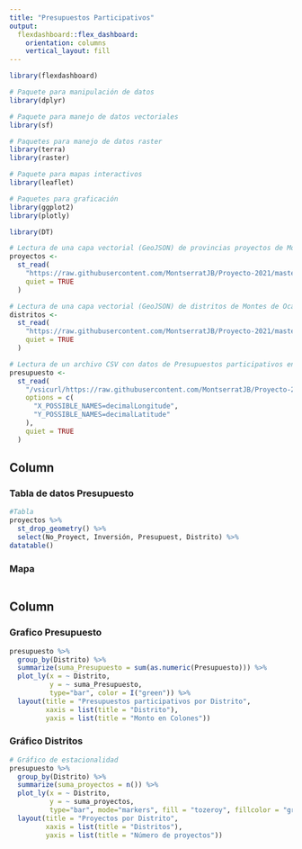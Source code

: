 ```yaml
---
title: "Presupuestos Participativos"
output: 
  flexdashboard::flex_dashboard:
    orientation: columns
    vertical_layout: fill
---
```


```r
library(flexdashboard)
```


```r
# Paquete para manipulación de datos
library(dplyr)

# Paquete para manejo de datos vectoriales
library(sf)

# Paquetes para manejo de datos raster
library(terra)
library(raster)

# Paquete para mapas interactivos
library(leaflet)

# Paquetes para graficación
library(ggplot2)
library(plotly)

library(DT)
```


```r
# Lectura de una capa vectorial (GeoJSON) de provincias proyectos de Montes de Oca
proyectos <-
  st_read(
    "https://raw.githubusercontent.com/MontserratJB/Proyecto-2021/master/Presupuestos.geojson",
    quiet = TRUE
  )

# Lectura de una capa vectorial (GeoJSON) de distritos de Montes de Oca
distritos <-
  st_read(
    "https://raw.githubusercontent.com/MontserratJB/Proyecto-2021/master/Distritos.geojson",
    quiet = TRUE
  )

# Lectura de un archivo CSV con datos de Presupuestos participativos en Montes de Oca
presupuesto <-
  st_read(
    "/vsicurl/https://raw.githubusercontent.com/MontserratJB/Proyecto-2021/master/Pres_part.csv",
    options = c(
      "X_POSSIBLE_NAMES=decimalLongitude",
      "Y_POSSIBLE_NAMES=decimalLatitude"
    ),
    quiet = TRUE
  )

```

Column {data-width=650}
-----------------------------------------------------------------------

### Tabla de datos Presupuesto

```r
#Tabla
proyectos %>%
  st_drop_geometry() %>%
  select(No_Proyect, Inversión, Presupuest, Distrito) %>%
datatable()

```

### Mapa

```r

```

Column {data-width=350}
-----------------------------------------------------------------------

### Grafico Presupuesto

```r
presupuesto %>%
  group_by(Distrito) %>%
  summarize(suma_Presupuesto = sum(as.numeric(Presupuesto))) %>%
  plot_ly(x = ~ Distrito,
          y = ~ suma_Presupuesto,
          type="bar", color = I("green")) %>%
  layout(title = "Presupuestos participativos por Distrito",
         xaxis = list(title = "Distrito"),
         yaxis = list(title = "Monto en Colones"))

```

### Gráfico Distritos

```r
# Gráfico de estacionalidad
presupuesto %>%
  group_by(Distrito) %>%
  summarize(suma_proyectos = n()) %>%
  plot_ly(x = ~ Distrito,
          y = ~ suma_proyectos,
          type="bar", mode="markers", fill = "tozeroy", fillcolor = "green") %>%
  layout(title = "Proyectos por Distrito",
         xaxis = list(title = "Distritos"),
         yaxis = list(title = "Número de proyectos"))
```


